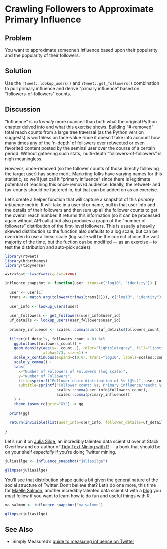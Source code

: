 # Crawling Followers to Approximate Primary Influence

## Problem

You want to approximate someone’s influence based upon their popularity and the popularity of their followers.

## Solution

Use the `rtweet::lookup_users()` and `rtweet::get_followers()` combination to pull primary influence and derive "primary influence" based on "followers-of-followers" counts.

## Discussion

"Influence" is _extremely_ more nuanced than both what the original Python chapter delved into and what this exercise shows. Building "#-removed" total reach counts from a large tree traversal (as the Python version suggests) is worthless on face-value since it doesn't take into account how many times any of the 'n-depth' of followers ever retweeted or even favorited content posted by the seminal user over the course of a certain period. Without gathering such stats, multi-depth "followers-of-followers" is nigh meaningless.

_However_, once-removed (so the follower counts of those directly following the target user) has some merit. Marketing folks have varying names for this statistic, so we'll just call it "primary influence" since there is legitimate potential of reaching this once-removed audience. Ideally, the retweet- and fav-counts should be factored in, but that can be added on as an exercise.

Let's create a helper function that will capture a snapshot of this _primary influence_ metric. It will take in a user id or name, pull in that user info and the details of their followers and then sum up all the follower counts to get the overall reach number. It returns this information (so it can be processed again without API calls) but also produces a graph of the "number of followers" distribution of the first-level followers. This is usually a heavily skewed distribution so the function also defaults to a log scale, but can be overriden to use a linear scale (log scale will be the correct choice the vast majority of the time, but the fuction can be modified --- as an exercise -- to test the distribution and auto-pick scales).

```r
library(rtweet)
library(hrbrthemes)
library(tidyverse)
```
```r
extrafont::loadfonts(quiet=TRUE)
```
```r
influence_snapshot <- function(user, trans=c("log10", "identity")) {
  
  user <- user[1]
  trans <- match.arg(tolower(trimws(trans[1])), c("log10", "identity"))
  
  user_info <- lookup_users(user)
  
  user_followers <- get_followers(user_info$user_id)
  uf_details <- lookup_users(user_followers$user_id)
  
  primary_influence <- scales::comma(sum(c(uf_details$followers_count, user_info$followers_count)))
  
  filter(uf_details, followers_count > 0) %>% 
    ggplot(aes(followers_count)) +
    geom_density(aes(y=..count..), color="lightslategray", fill="lightslategray",
                 alpha=2/3, size=1) +
    scale_x_continuous(expand=c(0,0), trans="log10", labels=scales::comma) +
    scale_y_comma() +
    labs(
      x="Number of Followers of Followers (log scale)", 
      y="Number of Followers",
      title=sprintf("Follower chain distribution of %s (@%s)", user_info$name, user_info$screen_name),
      subtitle=sprintf("Follower count: %s; Primary influence/reach: %s", 
                       scales::comma(user_info$followers_count),
                       scales::comma(primary_influence))
    ) +
    theme_ipsum_rc(grid="XY") -> gg
  
  print(gg)
  
  return(invisible(list(user_info=user_info, follower_details=uf_details)))
  
}
```

Let's run it on [Julia Silge](https://twitter.com/juliasilge), an incredibly talented data scientist over at Stack Overflow and co-author of [Tidy Text Mining with R](https://www.tidytextmining.com/) --- a book that should be on your shelf _especially_ if you're doing Twitter mining.

```r
juliasilge <- influence_snapshot("juliasilge")

glimpse(juliasilge)
```

You'll see that distribution shape quite a bit given the general nature of the social structure of Twitter. Don't believe that? Let's do one more, this time for [Maëlle Salmon](https://twitter.com/ma_salmon/), another incredibly talented data scientist with a [blog](http://www.masalmon.eu/) you _must_ follow if you want to learn how to do fun and useful things with R.

```r
ma_salmon <- influence_snapshot("ma_salmon")

glimpse(juliasilge)
```

## See Also

- Simply Measured's [guide to measuring influence on Twitter](https://simplymeasured.com/blog/7-ways-to-measure-influence-on-twitter/)

